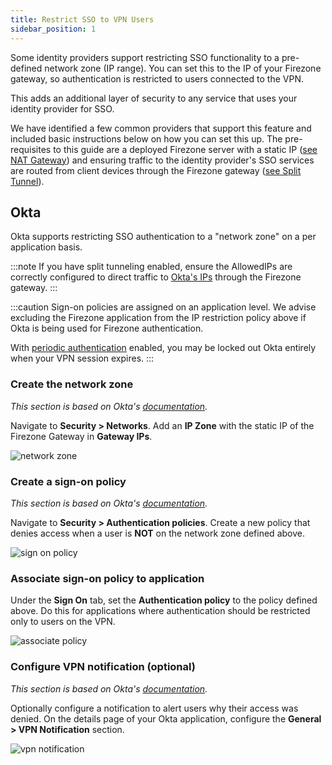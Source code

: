 ```yaml
---
title: Restrict SSO to VPN Users
sidebar_position: 1
---
```


Some identity providers support restricting SSO functionality
to a pre-defined network zone (IP range). You can set this to the IP of
your Firezone gateway, so authentication is restricted to users
connected to the VPN.

This adds an additional layer of security to any service that uses
your identity provider for SSO.

We have identified a few common providers that support this
feature and included basic instructions below on how you can set
this up. The pre-requisites to this guide are a deployed Firezone
server with a static IP
([see NAT Gateway](.../nat-gateway))
and ensuring traffic to the identity provider's SSO services are
routed from client devices through the Firezone gateway
([see Split Tunnel](.../split-tunnel)).

## Okta

Okta supports restricting SSO authentication to a "network zone" on
a per application basis.

:::note
If you have split tunneling enabled, ensure the AllowedIPs are
correctly configured to direct traffic to
[Okta's IPs](https://help.okta.com/en-us/Content/Topics/Security/ip-address-allow-listing.htm)
through the Firezone gateway.
:::

:::caution
Sign-on policies are assigned on an application level. We advise
excluding the Firezone application from the IP restriction policy above if Okta
is being used for Firezone authentication.

With
[periodic authentication](../../authenticate#enforce-periodic-re-authentication)
enabled, you may be locked out Okta entirely when your VPN session
expires.
:::

### Create the network zone

_This section is based on Okta's
[documentation](https://help.okta.com/oie/en-us/Content/Topics/Security/network/create-ip-zone.htm)._

Navigate to **Security > Networks**. Add an **IP Zone** with the
static IP of the Firezone Gateway in **Gateway IPs**.

![network zone](https://user-images.githubusercontent.com/52545545/193468881-d8945fb3-8a7e-45fc-88e2-9856473894b5.png)

### Create a sign-on policy

_This section is based on Okta's
[documentation](https://help.okta.com/oie/en-us/Content/Topics/Security/network/add-network-zone-signon-policy.htm)._

Navigate to **Security > Authentication policies**. Create a new
policy that denies access when a user
is **NOT** on the network zone defined above.

![sign on policy](https://user-images.githubusercontent.com/52545545/193468882-800e9baf-757f-485f-bb39-a1492a11f612.png)

### Associate sign-on policy to application

Under the **Sign On** tab, set the **Authentication policy** to the
policy defined above. Do this for applications where authentication
should be restricted only to users on the VPN.

![associate policy](https://user-images.githubusercontent.com/52545545/193468877-f49412e1-3961-497d-9b8c-f5d003f9857d.png)

### Configure VPN notification (optional)

_This section is based on Okta's
[documentation](https://help.okta.com/oie/en-us/Content/Topics/Security/network/vpn-notification.htm)._

Optionally configure a notification to alert users why
their access was denied.
On the details page of your Okta application, configure the
**General > VPN Notification** section.

![vpn notification](https://user-images.githubusercontent.com/52545545/193468874-ec3ef643-fb37-456b-8e37-df138125d1c7.png)
